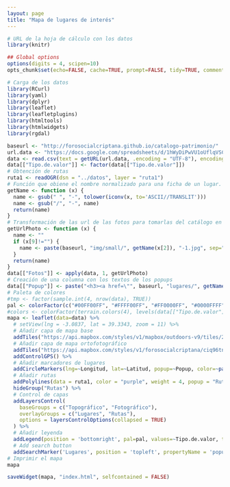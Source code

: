 ```yaml
---
layout: page
title: "Mapa de lugares de interés"
---
```


```r
# URL de la hoja de cálculo con los datos
library(knitr)

## Global options
options(digits = 4, scipen=10)
opts_chunk$set(echo=FALSE, cache=TRUE, prompt=FALSE, tidy=TRUE, comment=NA, message=FALSE, warning=FALSE)
```

```r
# Carga de los datos
library(RCurl)
library(yaml)
library(dplyr)
library(leaflet)
library(leafletplugins)
library(htmltools)
library(htmlwidgets)
library(rgdal)

baseurl <- "http://forosocialcriptana.github.io/catalogo-patrimonio/"
url.data <- "https://docs.google.com/spreadsheets/d/1hWyDiPwVU1oUflqVSC6iSveP-NigMpZhh9e7RKXZpJk/pub?output=csv"
data <- read.csv(text = getURL(url.data, .encoding = "UTF-8"), encoding = "UTF-8", header = T, stringsAsFactors = F)
data[["Tipo.de.valor"]] <- factor(data[["Tipo.de.valor"]])
# Obtención de rutas
ruta1 <- readOGR(dsn = "../datos", layer = "ruta1")
# Función que obiene el nombre normalizado para una ficha de un lugar. 
getName <- function (x) {
  name <- gsub(" ", "-", tolower(iconv(x, to='ASCII//TRANSLIT')))
  name <- gsub("/", "-", name)
  return(name)
}
# Transformación de las url de las fotos para tomarlas del catálogo en github
getUrlPhoto <- function (x) {
  name <- ""
  if (x[9]!="") {
    name <- paste(baseurl, "img/small/", getName(x[2]), "-1.jpg", sep="")
  }
  return(name)
}
data[["Fotos"]] <- apply(data, 1, getUrlPhoto)
# Creación de una columna con los textos de los popups
data[["Popup"]] <- paste("<h3><a href=\"", baseurl, "lugares/", getName(data[["Título"]]), "/index.html\">", data[["Título"]], "</a></h3>\n\n<img src=\"", data[["Fotos"]], "\">\n\n<p>", data[["Descripción.breve"]], "</p>", sep="")
# Paleta de colores
#tmp <- factor(sample.int(4, nrow(data), TRUE))
pal <- colorFactor(c("#00FF00FF", "#FFFF00FF", "#FF0000FF", "#0000FFFF"), data[["Tipo.de.valor"]])
#colors <- colorFactor(terrain.colors(4), levels(data[["Tipo.de.valor"]]))
mapa <- leaflet(data=data) %>%
  # setView(lng = -3.0837, lat = 39.3343, zoom = 11) %>%
  # Añadir capa de mapa base
  addTiles("https://api.mapbox.com/styles/v1/mapbox/outdoors-v9/tiles/256/{z}/{x}/{y}?access_token=pk.eyJ1IjoiZm9yb3NvY2lhbGNyaXB0YW5hIiwiYSI6ImJxdVlNV00ifQ.LRq3xNtoNg_WF1QBodWziA", group="Topográfico", attribution = "<a href=\"http://forosocialcriptana.com\">Foro Social de Campo de Criptana</a>") %>%  
  # Añadir capa de mapa ortofotográfico
  addTiles("https://api.mapbox.com/styles/v1/forosocialcriptana/ciq96tnhl007zerm4k9idudqz/tiles/256/{z}/{x}/{y}?access_token=pk.eyJ1IjoiZm9yb3NvY2lhbGNyaXB0YW5hIiwiYSI6ImJxdVlNV00ifQ.LRq3xNtoNg_WF1QBodWziA", group="Fotográfico", attribution = "<a href=\"http://forosocialcriptana.com\">Foro Social de Campo de Criptana</a>") %>%  
  addControlGPS() %>%
  # Añadir marcadores de lugares
  addCircleMarkers(lng=~Longitud, lat=~Latitud, popup=~Popup, color=~pal(Tipo.de.valor), opacity = 1, fillOpacity = 0.5, weight = 2, radius = 6, clusterOptions = markerClusterOptions(), group="Lugares") %>%
  # Añadir rutas
  addPolylines(data = ruta1, color = "purple", weight = 4, popup = "Ruta del Arroyo San Marcos", group="Rutas") %>%
  hideGroup("Rutas") %>%
  # Control de capas
  addLayersControl(
    baseGroups = c("Topográfico", "Fotográfico"),
    overlayGroups = c("Lugares", "Rutas"),
    options = layersControlOptions(collapsed = TRUE) 
  ) %>%
  # Añadir leyenda
  addLegend(position = 'bottomright', pal=pal, values=~Tipo.de.valor, title="Tipo", opacity = 0.6) %>%
  # Add search button
  addSearchMarker('Lugares', position = 'topleft', propertyName = 'popup')
# Imprimir el mapa
mapa

saveWidget(mapa, "index.html", selfcontained = FALSE)
```






